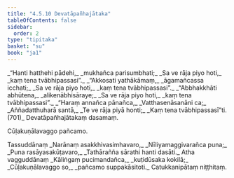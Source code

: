 ```yaml
---
title: "4.5.10 Devatāpañhajātaka"
tableOfContents: false
sidebar:
  order: 2
type: "tipitaka"
basket: "su"
book: "ja1"
---
```



<DynamicBreadcrumb />

<Division number="197" book="ja1">

<Paragraph number="1136" type="verses" book="ja1">
_“Hanti hatthehi pādehi,_  
_mukhañca parisumbhati;_  
_Sa ve rāja piyo hoti,_  
_kaṃ tena tvābhipassasi”._  

</Paragraph>

</Division>
<Division number="198" book="ja1">

<Paragraph number="1137" type="verses" book="ja1">
_“Akkosati yathākāmaṃ,_  
_āgamañcassa icchati;_  
_Sa ve rāja piyo hoti,_  
_kaṃ tena tvābhipassasi”._  

</Paragraph>

</Division>
<Division number="199" book="ja1">

<Paragraph number="1138" type="verses" book="ja1">
_“Abbhakkhāti abhūtena,_  
_alikenābhisāraye;_  
_Sa ve rāja piyo hoti,_  
_kaṃ tena tvābhipassasi”._  

</Paragraph>

</Division>
<Division number="200" book="ja1">

<Paragraph number="1139" type="verses" book="ja1">
_“Haraṃ annañca pānañca,_  
_Vatthasenāsanāni ca;_  
_Aññadatthuharā santā,_  
_Te ve rāja piyā honti;_  
_Kaṃ tena tvābhipassasī”ti. (701)_  


</Paragraph>
</Division>

<Paragraph number="1140" type="center" book="ja1">
Devatāpañhajātakaṃ dasamaṃ.

  
Cūḷakuṇālavaggo pañcamo.



</Paragraph>

<Paragraph number="1141" type="center" book="ja1">
Tassuddānaṃ


</Paragraph>

<Paragraph number="1142" type="verses" book="ja1">
_Narānaṃ asakkhivasimhavaro,_  
_Nīliyamaggivarañca puna;_  
_Puna rasāyasakūṭavaro,_  
_Tathārañña sārathi hanti dasāti._  


</Paragraph>

<Paragraph number="1143" type="center" book="ja1">
Atha vagguddānaṃ


</Paragraph>

<Paragraph number="1144" type="verses" book="ja1">
_Kāliṅgaṃ pucimandañca,_  
_kuṭidūsaka kokilā;_  
_Cūḷakuṇālavaggo so,_  
_pañcamo suppakāsitoti._  


</Paragraph>

<Paragraph number="1145" type="center" book="ja1">
Catukkanipātaṃ niṭṭhitaṃ.
</Paragraph>
